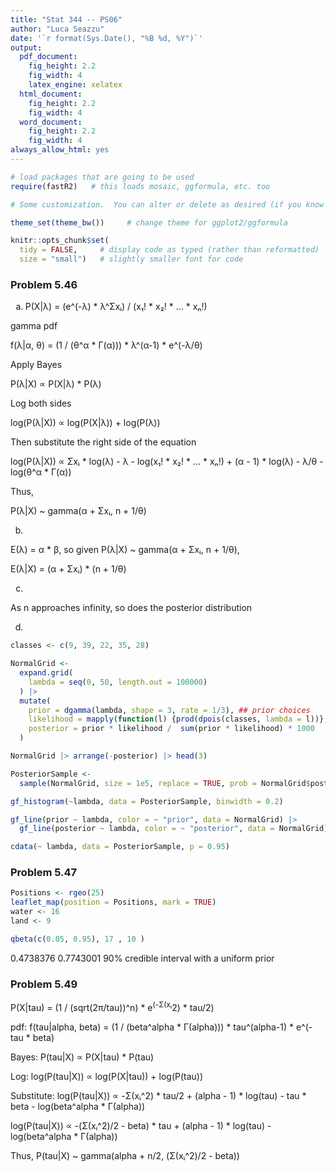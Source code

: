 ```yaml
---
title: "Stat 344 -- PS06"
author: "Luca Seazzu"
date: '`r format(Sys.Date(), "%B %d, %Y")`'
output: 
  pdf_document:
    fig_height: 2.2
    fig_width: 4
    latex_engine: xelatex
  html_document:
    fig_height: 2.2
    fig_width: 4
  word_document:
    fig_height: 2.2
    fig_width: 4
always_allow_html: yes
---
```


```r
# load packages that are going to be used
require(fastR2)   # this loads mosaic, ggformula, etc. too

# Some customization.  You can alter or delete as desired (if you know what you are doing).

theme_set(theme_bw())     # change theme for ggplot2/ggformula

knitr::opts_chunk$set(
  tidy = FALSE,     # display code as typed (rather than reformatted)
  size = "small")   # slightly smaller font for code
```


<!-- Some macros to make mathematics easier -->

\newcommand{\Prob}{\mathrm{P}}
\newcommand{\intersect}{\;\cap\;}
\newcommand{\union}{\operatorname{\cup}}
\newcommand{\E}{\operatorname{E}}
\newcommand{\Var}{\operatorname{Var}}
\newcommand{\SD}{\operatorname{SD}}

<!-- Put your work below here.  Put text in text chunks, code in R chunks. -->

### Problem 5.46

a.
P(X|λ) = (e^(-λ) * λ^Σxᵢ) / (x₁! * x₂! * ... * xₙ!)

gamma pdf

f(λ|α, θ) = (1 / (θ^α * Γ(α))) * λ^(α-1) * e^(-λ/θ)

Apply Bayes

P(λ|X) ∝ P(X|λ) * P(λ)

Log both sides

log(P(λ|X)) ∝ log(P(X|λ)) + log(P(λ))

Then substitute the right side of the equation

log(P(λ|X)) ∝ Σxᵢ * log(λ) - λ - log(x₁! * x₂! * ... * xₙ!) + (α - 1) * log(λ) - λ/θ - log(θ^α * Γ(α))

Thus,

P(λ|X) ~ gamma(α + Σxᵢ, n + 1/θ)

b.

E(λ) = α * β, so given  P(λ|X) ~ gamma(α + Σxᵢ, n + 1/θ),

E(λ|X) = (α + Σxᵢ) * (n + 1/θ)

c.

As n approaches infinity, so does the posterior distribution

d.

```r
classes <- c(9, 39, 22, 35, 28)

NormalGrid <-
  expand.grid(
    lambda = seq(0, 50, length.out = 100000)
  ) |>
  mutate(
    prior = dgamma(lambda, shape = 3, rate = 1/3), ## prior choices
    likelihood = mapply(function(l) {prod(dpois(classes, lambda = l))}, l = lambda),
    posterior = prior * likelihood /  sum(prior * likelihood) * 1000
  )

NormalGrid |> arrange(-posterior) |> head(3)

PosteriorSample <-
  sample(NormalGrid, size = 1e5, replace = TRUE, prob = NormalGrid$posterior)

gf_histogram(~lambda, data = PosteriorSample, binwidth = 0.2)

gf_line(prior ~ lambda, color = ~ "prior", data = NormalGrid) |>
  gf_line(posterior ~ lambda, color = ~ "posterior", data = NormalGrid)

cdata(~ lambda, data = PosteriorSample, p = 0.95)

```



### Problem 5.47

```r
Positions <- rgeo(25)
leaflet_map(position = Positions, mark = TRUE)
water <- 16
land <- 9
```

```r
qbeta(c(0.05, 0.95), 17 , 10 )
```
0.4738376 0.7743001 90% credible interval with a uniform prior



### Problem 5.49

P(X|tau) = (1 / (sqrt(2π/tau))^n) * e^(-Σ(xᵢ^2) * tau/2)

pdf: f(tau|alpha, beta) = (1 / (beta^alpha * Γ(alpha))) * tau^(alpha-1) * e^(-tau * beta)

Bayes: P(tau|X) ∝ P(X|tau) * P(tau)

Log: log(P(tau|X)) ∝ log(P(X|tau)) + log(P(tau))

Substitute: log(P(tau|X)) ∝ -Σ(xᵢ^2) * tau/2 + (alpha - 1) * log(tau) - tau * beta - log(beta^alpha * Γ(alpha))

log(P(tau|X)) ∝ -(Σ(xᵢ^2)/2 - beta) * tau + (alpha - 1) * log(tau) - log(beta^alpha * Γ(alpha))

Thus, P(tau|X) ~ gamma(alpha + n/2, (Σ(xᵢ^2)/2 - beta))

  
